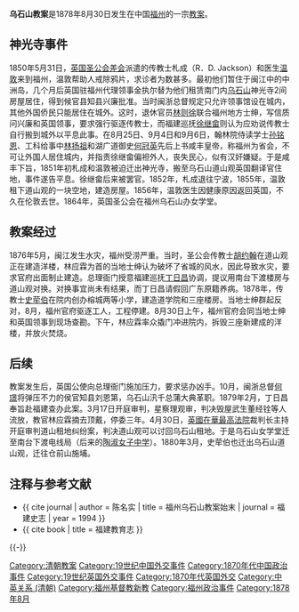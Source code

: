 {{nofootnotes|time=2009-12-25T07:39:46+00:00}}

'''乌石山教案'''是1878年8月30日发生在中国[[福州|福州]]的一宗[[教案_(宗教)|教案]]。

==神光寺事件==
{{Main|:en:Shen-kuang-szu Incident}}

1850年5月31日，[[英国海外传道会|英国圣公会差会]]派遣的传教士札成（R．D. Jackson）和医生[[温敦|温敦]]来到福州，温敦帮助人戒除鸦片，求诊者为数甚多。最初他们暂住于闽江中的中洲岛，几个月后英国驻福州代理领事金执尔替为他们租赁南门内[[乌山|乌石山]]神光寺2间房屋居住，得到候官县知县兴廉批准。当时闽浙总督规定只允许领事馆设在城内，其他外国侨民只能居住在城外。这时，退休官员[[林则徐|林则徐]]联合福州地方士绅，写信质问兴廉和英国领事，要求强行驱逐传教士，而福建巡抚[[徐继畲|徐继畲]]则认为应劝说传教士自行搬到城外以平息此事。在8月25日、9月4日和9月6日，翰林院侍读学士[[孙铭恩|孙铭恩]]、工科给事中[[林扬祖|林扬祖]]和湖广道御史[[何冠英|何冠英]]先后上书咸丰皇帝，称福州为省会，不可让外国人居住城内，并指责徐继畲偏袒外人，丧失民心，似有汉奸嫌疑。于是咸丰下旨，1851年初札成和温敦被迫迁出神光寺，搬至乌石山道山观英国翻译官住地，事件遂告平息。徐继畲后来被罢官。1852年，札成退往宁波，1855年，温敦租下道山观的一块空地，建造房屋。1856年，温敦医生因健康原因返回英国，不久在伦敦去世。1864年，英国圣公会在福州乌石山办女学堂。

==教案经过==
1876年5月，闽江发生水灾，福州受涝严重。当时，圣公会传教士[[胡约翰|胡约翰]]在道山观正在建造洋楼，林应霖为首的当地士绅认为破坏了省城的风水，因此导致水灾，要求官府出面制止建造。总理衙门授意福建巡抚[[丁日昌|丁日昌]]协调，提议用南台下渡楼房与道山观对换。对换事宜尚未有结果，而丁日昌请假回广东原籍养病。1878年，传教士[[史荦伯|史荦伯]]在院内创办榕城两等小学，建造道学院和三座楼房。当地士绅群起反对，8月，福州官府驱逐工人，工程停建。8月30日上午，福州官府会同当地士绅和英国领事到现场查勘。下午，林应霖率众撬门冲进院内，拆毁三座新建成的洋楼，并放火焚烧。

==后续==
教案发生后，英国公使向总理衙门施加压力，要求惩办凶手。10月，闽浙总督[[何璟|何璟]]将弹压不力的侯官知县刘恩第，乌石山汛千总蒲大典革职。1879年2月，丁日昌奉旨赴福建查办此案。3月17日开庭审判，星察理观审，判决毁屋武生董经铨等人流放，教官林应霖摘去顶戴，停委三年。4月30日，[[英國在華最高法院|英國在華最高法院]]裁判长{{link-en|傅兰治|George French (judge)}}主持开庭审判道山租地纠纷案，判决道山观可以讨回乌石山租地。于是乌石山女学堂迁至南台下渡电线局（后来的[[陶淑女子中学|陶淑女子中学]]）。1880年3月，史荦伯也迁出乌石山道山观，迁往仓前山施埔。

==注释与参考文献==
*{{ cite journal | author = 陈名实 | title = 福州乌石山教案始末 | journal = 福建史志 | year = 1994 }}
*{{ cite book | title = 福建教育志 }}

{{-}}
{{中國基督教史}}

[[Category:清朝教案|Category:清朝教案]]
[[Category:19世纪中国外交事件|Category:19世纪中国外交事件]]
[[Category:1870年代中国政治事件|Category:1870年代中国政治事件]]
[[Category:19世纪英国外交事件|Category:19世纪英国外交事件]]
[[Category:1870年代英国外交|Category:1870年代英国外交]]
[[Category:中英关系_(清朝)|Category:中英关系 (清朝)]]
[[Category:福州基督教新教|Category:福州基督教新教]]
[[Category:福州政治事件|Category:福州政治事件]]
[[Category:1878年8月|Category:1878年8月]]